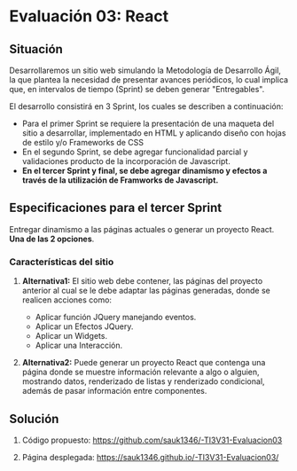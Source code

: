 # Evaluación 03: React

## Situación

Desarrollaremos un sitio web simulando la Metodología de Desarrollo Ágil, la que plantea la necesidad de presentar avances periódicos, lo cual implica que, en intervalos de tiempo (Sprint) se deben generar "Entregables".

El desarrollo consistirá en 3 Sprint, los cuales se describen a continuación:

- Para el primer Sprint se requiere la presentación de una maqueta del sitio a desarrollar, implementado en HTML y aplicando diseño con hojas de estilo y/o Frameworks de CSS
- En el segundo Sprint, se debe agregar funcionalidad parcial y validaciones producto de la incorporación de Javascript.
- **En el tercer Sprint y final, se debe agregar dinamismo y efectos a través de la utilización de Framworks de Javascript.**

## Especificaciones para el tercer Sprint

Entregar dinamismo a las páginas actuales o generar un proyecto React.  **Una de las 2 opciones**.

### Características del sitio

1. **Alternativa1:** El sitio web debe contener, las páginas del proyecto anterior al cual se le debe adaptar las páginas generadas, donde se realicen acciones como:

    - Aplicar función JQuery manejando eventos.
    - Aplicar un Efectos JQuery.
    - Aplicar un Widgets.
    - Aplicar una Interacción. 

2. **Alternativa2:** Puede generar un proyecto React que contenga una página donde se muestre información relevante a algo o alguien, mostrando datos, renderizado de listas y renderizado condicional, además de pasar información entre componentes.

## Solución

1. Código propuesto: https://github.com/sauk1346/-TI3V31-Evaluacion03

2. Página desplegada: https://sauk1346.github.io/-TI3V31-Evaluacion03/